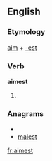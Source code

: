 ==English==

===Etymology===
[[aim]] + [[-est]]

===Verb===
'''aimest'''

# {{archaic}} {{second-person singular of|[[aim]]}}

===Anagrams===
* {{alphagram|aeimst}}
* [[maiest#English|maiest]]


[[fr:aimest]]